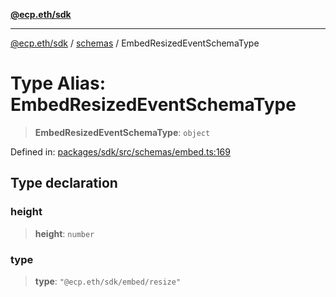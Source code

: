 [**@ecp.eth/sdk**](/sdk-reference/index.mdx)

***

[@ecp.eth/sdk](/sdk-reference/index.mdx) / [schemas](/sdk-reference/schemas/index.mdx) / EmbedResizedEventSchemaType

# Type Alias: EmbedResizedEventSchemaType

> **EmbedResizedEventSchemaType**: `object`

Defined in: [packages/sdk/src/schemas/embed.ts:169](https://github.com/ecp-eth/comments-monorepo/blob/main/packages/sdk/src/schemas/embed.ts#L169)

## Type declaration

### height

> **height**: `number`

### type

> **type**: `"@ecp.eth/sdk/embed/resize"`
